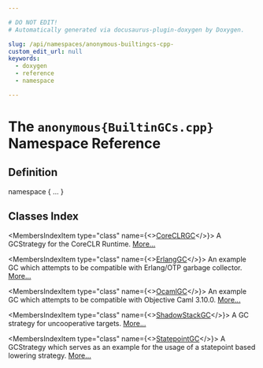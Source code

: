 ```yaml
---

# DO NOT EDIT!
# Automatically generated via docusaurus-plugin-doxygen by Doxygen.

slug: /api/namespaces/anonymous-builtingcs-cpp-
custom_edit_url: null
keywords:
  - doxygen
  - reference
  - namespace

---
```





# The `anonymous{BuiltinGCs.cpp}` Namespace Reference

<DoxygenPage pluginConfig={pluginConfig}>



## Definition

<CodeBlock>namespace &#123; ... &#125;</CodeBlock>

## Classes Index

<MembersIndex>

<MembersIndexItem
  type="class"
  name={<><a href="/docs/api/classes/anonymous-namespace-builtingcs-cpp-/coreclrgc">CoreCLRGC</a></>}>
A GCStrategy for the CoreCLR Runtime. <a href="/docs/api/classes/anonymous-namespace-builtingcs-cpp-/coreclrgc/#details">More...</a>
</MembersIndexItem>

<MembersIndexItem
  type="class"
  name={<><a href="/docs/api/classes/anonymous-namespace-builtingcs-cpp-/erlanggc">ErlangGC</a></>}>
An example GC which attempts to be compatible with Erlang/OTP garbage collector. <a href="/docs/api/classes/anonymous-namespace-builtingcs-cpp-/erlanggc/#details">More...</a>
</MembersIndexItem>

<MembersIndexItem
  type="class"
  name={<><a href="/docs/api/classes/anonymous-namespace-builtingcs-cpp-/ocamlgc">OcamlGC</a></>}>
An example GC which attempts to be compatible with Objective Caml 3.10.0. <a href="/docs/api/classes/anonymous-namespace-builtingcs-cpp-/ocamlgc/#details">More...</a>
</MembersIndexItem>

<MembersIndexItem
  type="class"
  name={<><a href="/docs/api/classes/anonymous-namespace-builtingcs-cpp-/shadowstackgc">ShadowStackGC</a></>}>
A GC strategy for uncooperative targets. <a href="/docs/api/classes/anonymous-namespace-builtingcs-cpp-/shadowstackgc/#details">More...</a>
</MembersIndexItem>

<MembersIndexItem
  type="class"
  name={<><a href="/docs/api/classes/anonymous-namespace-builtingcs-cpp-/statepointgc">StatepointGC</a></>}>
A GCStrategy which serves as an example for the usage of a statepoint based lowering strategy. <a href="/docs/api/classes/anonymous-namespace-builtingcs-cpp-/statepointgc/#details">More...</a>
</MembersIndexItem>

</MembersIndex>


</DoxygenPage>
